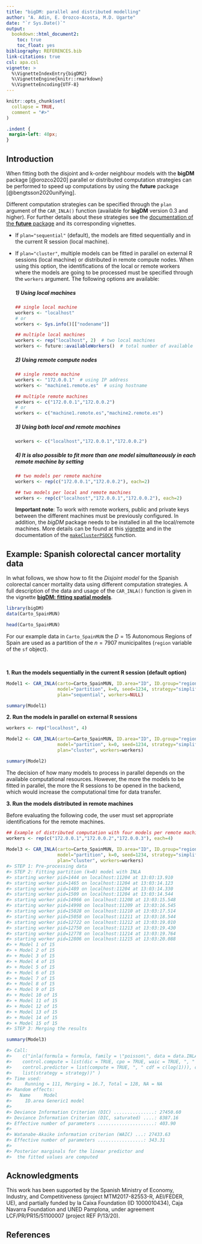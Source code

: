 ```yaml
---
title: "bigDM: parallel and distributed modelling"
author: "A. Adin, E. Orozco-Acosta, M.D. Ugarte"
date: "`r Sys.Date()`"
output:
  bookdown::html_document2:
    toc: true
    toc_float: yes
bibliography: REFERENCES.bib
link-citations: true
csl: apa.csl
vignette: >
  %\VignetteIndexEntry{bigDM2}
  %\VignetteEngine{knitr::rmarkdown}
  %\VignetteEncoding{UTF-8}
---
```


```r
knitr::opts_chunk$set(
  collapse = TRUE,
  comment = "#>"
)
```

```css
.indent {
 margin-left: 40px;
}
```

## Introduction {-#introduction}
When fitting both the disjoint and k-order neighbour models with the __bigDM__ package [@orozco2020] parallel or distributed computation strategies can be performed to speed up computations by using the __future__ package [@bengtsson2020unifying]. 

Different computation strategies can be specified through the `plan` argument of the `CAR_INLA()` function (available for __bigDM__ version 0.3 and higher). For further details about these strategies see the [documentation of the __future__ package](https://cran.r-project.org/web/packages/future/index.html)  and its corresponding vignettes.

* If `plan="sequential"` (default), the models are fitted sequentially and in the current R session (local machine).

* If `plan="cluster"`, multiple models can be fitted in parallel on external R sessions (local machine) or distributed in remote compute nodes. When using this option, the identifications of the local or remote workers where the models are going to be processed must be specified through the `workers` argument. The following options are available:

  ##### 1) Using local machines
  ```r
  ## single local machine
  workers <- "localhost"
  # or 
  workers <- Sys.info()[["nodename"]]
  
  ## multiple local machines 
  workers <- rep("localhost", 2)  # two local machines
  workers <- future::availableWorkers()  # total number of available workers
  ```
  
  ##### 2) Using remote compute nodes
  ```r
  ## single remote machine
  workers <- "172.0.0.1"  # using IP address
  workers <- "machine1.remote.es"  # using hostname
  
  ## multiple remote machines
  workers <- c("172.0.0.1","172.0.0.2")
  # or
  workers <- c("machine1.remote.es","machine2.remote.es")
  ```
  
  ##### 3) Using both local and remote machines
  ```r
  workers <- c("localhost","172.0.0.1","172.0.0.2")
  ```
  
  ##### 4) It is also possible to fit more than one model simultaneously in each remote machine by setting
  ```r
  ## two models per remote machine
  workers <- rep(c("172.0.0.1","172.0.0.2"), each=2)
  
  ## two models per local and remote machines
  workers <- rep(c("localhost","172.0.0.1","172.0.0.2"), each=2)
  ```
  
  __Important note__: To work with remote workers, public and private keys between the different machines must be previously configured. In addition, the _bigDM_ package needs to be installed in all the local/remote machines. More details can be found at this [vignette](https://cran.r-project.org/web/packages/future/vignettes/future-3-topologies.html) and in the documentation of the [`makeClusterPSOCK`](https://www.rdocumentation.org/packages/future/versions/1.18.0/topics/makeClusterPSOCK) function.
  

## Example: Spanish colorectal cancer mortality data {-#example}

In what follows, we show how to fit the _Disjoint model_ for the Spanish colorectal cancer mortality data using different computation strategies. A full description of the data and usage of the `CAR_INLA()` function is given in the vignette [__bigDM: fitting spatial models__](https://emi-sstcdapp.unavarra.es/bigDM/bigDM-1-fitting-spatial-models.html).

```r
library(bigDM)
data(Carto_SpainMUN)

head(Carto_SpainMUN)
```
For our example data in `Carto_SpainMUN` the $D=15$ Autonomous Regions of Spain are used as a partition of the $n=7907$ municipalites (`region` variable of the `sf` object).

<br>
 
__1. Run the models sequentially in the current R session (default option)__
```r
Model1 <- CAR_INLA(carto=Carto_SpainMUN, ID.area="ID", ID.group="region", O="obs", E="exp",
                   model="partition", k=0, seed=1234, strategy="simplified.laplace",
                   plan="sequential", workers=NULL)

summary(Model1)
```


__2. Run the models in parallel on external R sessions__
```r
workers <- rep("localhost", 4)

Model2 <- CAR_INLA(carto=Carto_SpainMUN, ID.area="ID", ID.group="region", O="obs", E="exp",
                   model="partition", k=0, seed=1234, strategy="simplified.laplace",
                   plan="cluster", workers=workers)

summary(Model2)
```

The decision of how many models to process in parallel depends on the available computational resources. However, the more the models to be fitted in parallel, the more the R sessions to be opened in the backend, which would increase the computational time for data transfer.


__3. Run the models distributed in remote machines__

Before evaluating the following code, the user must set appropriate identifications for the remote machines.
```r
## Example of distributed computation with four models per remote machine
workers <- rep(c("172.0.0.1","172.0.0.2","172.0.0.3"), each=4)
        
Model3 <- CAR_INLA(carto=Carto_SpainMUN, ID.area="ID", ID.group="region", O="obs", E="exp",
                   model="partition", k=0, seed=1234, strategy="simplified.laplace",
                   plan="cluster", workers=workers)
#> STEP 1: Pre-processing data
#> STEP 2: Fitting partition (k=0) model with INLA 
#> starting worker pid=1444 on localhost:11204 at 13:03:13.910
#> starting worker pid=1465 on localhost:11204 at 13:03:14.123
#> starting worker pid=1489 on localhost:11204 at 13:03:14.330
#> starting worker pid=1509 on localhost:11204 at 13:03:14.544
#> starting worker pid=14966 on localhost:11208 at 13:03:15.548
#> starting worker pid=14998 on localhost:11209 at 13:03:16.545
#> starting worker pid=15028 on localhost:11210 at 13:03:17.514
#> starting worker pid=15058 on localhost:11211 at 13:03:18.544
#> starting worker pid=12722 on localhost:11212 at 13:03:19.010
#> starting worker pid=12750 on localhost:11213 at 13:03:19.430
#> starting worker pid=12778 on localhost:11214 at 13:03:19.764
#> starting worker pid=12806 on localhost:11215 at 13:03:20.088
#> + Model 1 of 15 
#> + Model 2 of 15 
#> + Model 3 of 15 
#> + Model 4 of 15 
#> + Model 5 of 15 
#> + Model 6 of 15 
#> + Model 7 of 15 
#> + Model 8 of 15 
#> + Model 9 of 15 
#> + Model 10 of 15 
#> + Model 11 of 15 
#> + Model 12 of 15 
#> + Model 13 of 15 
#> + Model 14 of 15 
#> + Model 15 of 15 
#> STEP 3: Merging the results

summary(Model3)

#> Call:
#>    c("inla(formula = formula, family = \"poisson\", data = data.INLA, ", " E = E, 
#>    control.compute = list(dic = TRUE, cpo = TRUE, waic = TRUE, ", " config = TRUE), 
#>    control.predictor = list(compute = TRUE, ", " cdf = c(log(1))), control.inla = 
#>    list(strategy = strategy))" ) 
#> Time used:
#>     Running = 111, Merging = 16.7, Total = 128, NA = NA 
#> Random effects:
#>   Name	  Model
#>     ID.area Generic1 model
#> 
#> Deviance Information Criterion (DIC) ...............: 27450.60
#> Deviance Information Criterion (DIC, saturated) ....: 8387.16
#> Effective number of parameters .....................: 403.90
#> 
#> Watanabe-Akaike information criterion (WAIC) ...: 27433.63
#> Effective number of parameters .................: 343.31
#> 
#> Posterior marginals for the linear predictor and
#>  the fitted values are computed
```

## Acknowledgments {-#acknowledgments}
This work has been supported by the Spanish Ministry of Economy, Industry, and Competitiveness (project MTM2017-82553-R, AEI/FEDER, UE), and partially funded by la Caixa Foundation (ID 1000010434), Caja Navarra Foundation and UNED Pamplona, under agreement LCF/PR/PR15/51100007 (project REF P/13/20).


## References

